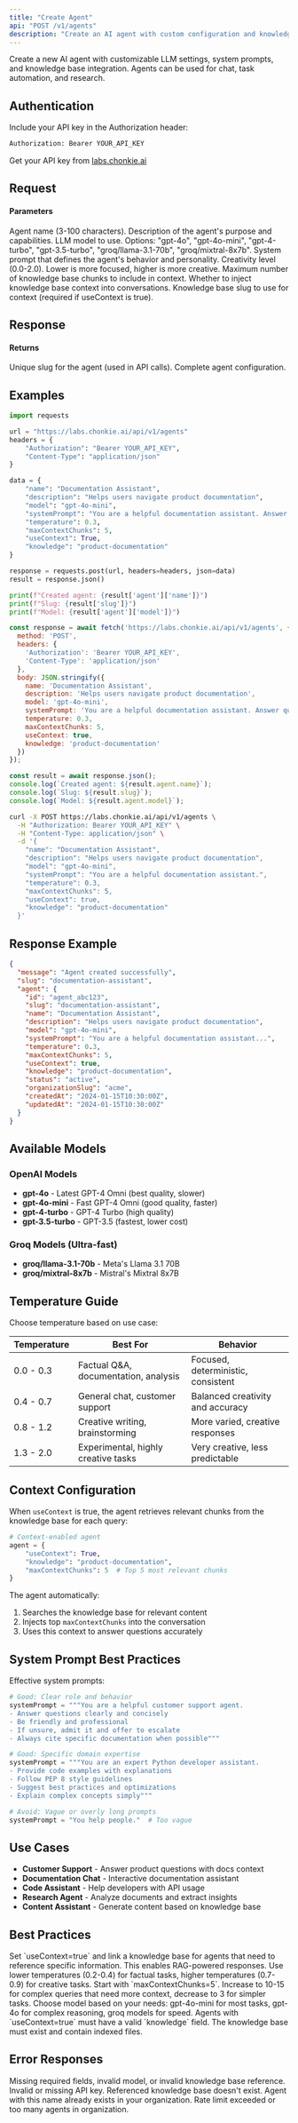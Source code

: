 ```yaml
---
title: "Create Agent"
api: "POST /v1/agents"
description: "Create an AI agent with custom configuration and knowledge base access"
---
```


Create a new AI agent with customizable LLM settings, system prompts, and knowledge base integration. Agents can be used for chat, task automation, and research.

## Authentication

Include your API key in the Authorization header:

```bash
Authorization: Bearer YOUR_API_KEY
```

Get your API key from [labs.chonkie.ai](https://labs.chonkie.ai)

## Request

#### Parameters

<ParamField path="name" type="string" required>
  Agent name (3-100 characters).
</ParamField>

<ParamField path="description" type="string">
  Description of the agent's purpose and capabilities.
</ParamField>

<ParamField path="model" type="string" default="gpt-4o-mini">
  LLM model to use. Options: "gpt-4o", "gpt-4o-mini", "gpt-4-turbo", "gpt-3.5-turbo", "groq/llama-3.1-70b", "groq/mixtral-8x7b".
</ParamField>

<ParamField path="systemPrompt" type="string">
  System prompt that defines the agent's behavior and personality.
</ParamField>

<ParamField path="temperature" type="float" default="0.7">
  Creativity level (0.0-2.0). Lower is more focused, higher is more creative.
</ParamField>

<ParamField path="maxContextChunks" type="integer" default="5">
  Maximum number of knowledge base chunks to include in context.
</ParamField>

<ParamField path="useContext" type="boolean" default="false">
  Whether to inject knowledge base context into conversations.
</ParamField>

<ParamField path="knowledge" type="string">
  Knowledge base slug to use for context (required if useContext is true).
</ParamField>

## Response

#### Returns

<ResponseField name="slug" type="string">
  Unique slug for the agent (used in API calls).
</ResponseField>

<ResponseField name="agent" type="object">
  Complete agent configuration.
</ResponseField>

## Examples

<CodeGroup>

```python Python
import requests

url = "https://labs.chonkie.ai/api/v1/agents"
headers = {
    "Authorization": "Bearer YOUR_API_KEY",
    "Content-Type": "application/json"
}

data = {
    "name": "Documentation Assistant",
    "description": "Helps users navigate product documentation",
    "model": "gpt-4o-mini",
    "systemPrompt": "You are a helpful documentation assistant. Answer questions clearly and concisely based on the provided context. If you don't know the answer, say so.",
    "temperature": 0.3,
    "maxContextChunks": 5,
    "useContext": True,
    "knowledge": "product-documentation"
}

response = requests.post(url, headers=headers, json=data)
result = response.json()

print(f"Created agent: {result['agent']['name']}")
print(f"Slug: {result['slug']}")
print(f"Model: {result['agent']['model']}")
```

```javascript JavaScript
const response = await fetch('https://labs.chonkie.ai/api/v1/agents', {
  method: 'POST',
  headers: {
    'Authorization': 'Bearer YOUR_API_KEY',
    'Content-Type': 'application/json'
  },
  body: JSON.stringify({
    name: 'Documentation Assistant',
    description: 'Helps users navigate product documentation',
    model: 'gpt-4o-mini',
    systemPrompt: 'You are a helpful documentation assistant. Answer questions clearly and concisely based on the provided context.',
    temperature: 0.3,
    maxContextChunks: 5,
    useContext: true,
    knowledge: 'product-documentation'
  })
});

const result = await response.json();
console.log(`Created agent: ${result.agent.name}`);
console.log(`Slug: ${result.slug}`);
console.log(`Model: ${result.agent.model}`);
```

```bash cURL
curl -X POST https://labs.chonkie.ai/api/v1/agents \
  -H "Authorization: Bearer YOUR_API_KEY" \
  -H "Content-Type: application/json" \
  -d '{
    "name": "Documentation Assistant",
    "description": "Helps users navigate product documentation",
    "model": "gpt-4o-mini",
    "systemPrompt": "You are a helpful documentation assistant.",
    "temperature": 0.3,
    "maxContextChunks": 5,
    "useContext": true,
    "knowledge": "product-documentation"
  }'
```

</CodeGroup>

## Response Example

```json
{
  "message": "Agent created successfully",
  "slug": "documentation-assistant",
  "agent": {
    "id": "agent_abc123",
    "slug": "documentation-assistant",
    "name": "Documentation Assistant",
    "description": "Helps users navigate product documentation",
    "model": "gpt-4o-mini",
    "systemPrompt": "You are a helpful documentation assistant...",
    "temperature": 0.3,
    "maxContextChunks": 5,
    "useContext": true,
    "knowledge": "product-documentation",
    "status": "active",
    "organizationSlug": "acme",
    "createdAt": "2024-01-15T10:30:00Z",
    "updatedAt": "2024-01-15T10:30:00Z"
  }
}
```

## Available Models

### OpenAI Models
- **gpt-4o** - Latest GPT-4 Omni (best quality, slower)
- **gpt-4o-mini** - Fast GPT-4 Omni (good quality, faster)
- **gpt-4-turbo** - GPT-4 Turbo (high quality)
- **gpt-3.5-turbo** - GPT-3.5 (fastest, lower cost)

### Groq Models (Ultra-fast)
- **groq/llama-3.1-70b** - Meta's Llama 3.1 70B
- **groq/mixtral-8x7b** - Mistral's Mixtral 8x7B

## Temperature Guide

Choose temperature based on use case:

| Temperature | Best For | Behavior |
|------------|----------|----------|
| 0.0 - 0.3 | Factual Q&A, documentation, analysis | Focused, deterministic, consistent |
| 0.4 - 0.7 | General chat, customer support | Balanced creativity and accuracy |
| 0.8 - 1.2 | Creative writing, brainstorming | More varied, creative responses |
| 1.3 - 2.0 | Experimental, highly creative tasks | Very creative, less predictable |

## Context Configuration

When `useContext` is true, the agent retrieves relevant chunks from the knowledge base for each query:

```python
# Context-enabled agent
agent = {
    "useContext": True,
    "knowledge": "product-documentation",
    "maxContextChunks": 5  # Top 5 most relevant chunks
}
```

The agent automatically:
1. Searches the knowledge base for relevant content
2. Injects top `maxContextChunks` into the conversation
3. Uses this context to answer questions accurately

## System Prompt Best Practices

Effective system prompts:

```python
# Good: Clear role and behavior
systemPrompt = """You are a helpful customer support agent.
- Answer questions clearly and concisely
- Be friendly and professional
- If unsure, admit it and offer to escalate
- Always cite specific documentation when possible"""

# Good: Specific domain expertise
systemPrompt = """You are an expert Python developer assistant.
- Provide code examples with explanations
- Follow PEP 8 style guidelines
- Suggest best practices and optimizations
- Explain complex concepts simply"""

# Avoid: Vague or overly long prompts
systemPrompt = "You help people."  # Too vague
```

## Use Cases

- **Customer Support** - Answer product questions with docs context
- **Documentation Chat** - Interactive documentation assistant
- **Code Assistant** - Help developers with API usage
- **Research Agent** - Analyze documents and extract insights
- **Content Assistant** - Generate content based on knowledge base

## Best Practices

<Tip>
  Set `useContext=true` and link a knowledge base for agents that need to reference specific information. This enables RAG-powered responses.
</Tip>

<Tip>
  Use lower temperatures (0.2-0.4) for factual tasks, higher temperatures (0.7-0.9) for creative tasks.
</Tip>

<Tip>
  Start with `maxContextChunks=5`. Increase to 10-15 for complex queries that need more context, decrease to 3 for simpler tasks.
</Tip>

<Tip>
  Choose model based on your needs: gpt-4o-mini for most tasks, gpt-4o for complex reasoning, groq models for speed.
</Tip>

<Warning>
  Agents with `useContext=true` must have a valid `knowledge` field. The knowledge base must exist and contain indexed files.
</Warning>

## Error Responses

<ResponseField name="400 Bad Request">
  Missing required fields, invalid model, or invalid knowledge base reference.
</ResponseField>

<ResponseField name="401 Unauthorized">
  Invalid or missing API key.
</ResponseField>

<ResponseField name="404 Not Found">
  Referenced knowledge base doesn't exist.
</ResponseField>

<ResponseField name="409 Conflict">
  Agent with this name already exists in your organization.
</ResponseField>

<ResponseField name="429 Too Many Requests">
  Rate limit exceeded or too many agents in organization.
</ResponseField>

